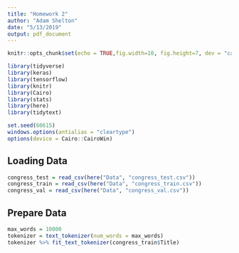 ```yaml
---
title: "Homework 2"
author: "Adam Shelton"
date: "5/13/2019"
output: pdf_document
---
```


```r
knitr::opts_chunk$set(echo = TRUE,fig.width=10, fig.height=7, dev = "cairo_pdf", tidy.opts=list(width.cutoff=60), tidy=TRUE)

library(tidyverse)
library(keras)
library(tensorflow)
library(knitr)
library(Cairo)
library(stats)
library(here)
library(tidytext)

set.seed(60615)
windows.options(antialias = "cleartype")
options(device = Cairo::CairoWin)
```

## Loading Data

```r
congress_test = read_csv(here("Data", "congress_test.csv"))
congress_train = read_csv(here("Data", "congress_train.csv"))
congress_val = read_csv(here("Data", "congress_val.csv"))
```

## Prepare Data
```r
max_words = 10000
tokenizer = text_tokenizer(num_words = max_words) 
tokenizer %>% fit_text_tokenizer(congress_train$Title)
```